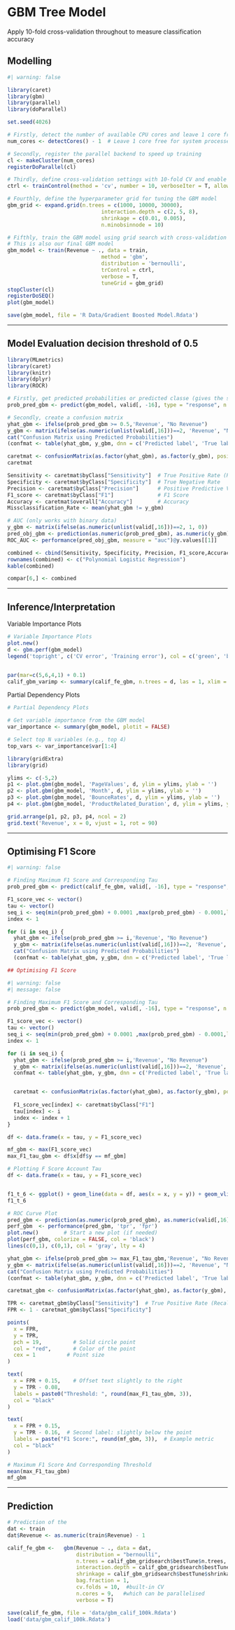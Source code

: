 # GBM Tree Model

Apply 10-fold cross-validation throughout to measure classification accuracy

## Modelling

```R
#| warning: false

library(caret)        
library(gbm)          
library(parallel)     
library(doParallel)   

set.seed(4026)

# Firstly, detect the number of available CPU cores and leave 1 core free for system processes
num_cores <- detectCores() - 1  # Leave 1 core free for system processes

# Secondly, register the parallel backend to speed up training
cl <- makeCluster(num_cores)  
registerDoParallel(cl)

# Thirdly, define cross-validation settings with 10-fold CV and enable parallel processing
ctrl <- trainControl(method = 'cv', number = 10, verboseIter = T, allowParallel = TRUE)

# Fourthly, define the hyperparameter grid for tuning the GBM model
gbm_grid <- expand.grid(n.trees = c(1000, 10000, 30000),
                              interaction.depth = c(2, 5, 8),
                              shrinkage = c(0.01, 0.005),
                              n.minobsinnode = 10)

# Fifthly, train the GBM model using grid search with cross-validation (do in parallel)
# This is also our final GBM model
gbm_model <- train(Revenue ~ ., data = train,
                              method = 'gbm',
                              distribution = 'bernoulli',
                              trControl = ctrl,
                              verbose = T,
                              tuneGrid = gbm_grid)
stopCluster(cl)
registerDoSEQ()
plot(gbm_model)

save(gbm_model, file = 'R Data/Gradient Boosted Model.Rdata')
```

------------------------------------------------------------------------

## Model Evaluation decision threshold of 0.5

```r
library(MLmetrics)
library(caret)
library(knitr)
library(dplyr)
library(ROCR)

# Firstly, get predicted probabilities or predicted classe (gives the same conclusions) from model
prob_pred_gbm <- predict(gbm_model, valid[, -16], type = "response", n.trees = calif_fe_gbm$bestTune$n.trees)

# Secondly, create a confusion matrix
yhat_gbm <- ifelse(prob_pred_gbm >= 0.5,'Revenue', "No Revenue")
y_gbm <- matrix(ifelse(as.numeric(unlist(valid[,16]))==2, 'Revenue', "No Revenue"))
cat("Confusion Matrix using Predicted Probabilities")
(confmat <- table(yhat_gbm, y_gbm, dnn = c('Predicted label', 'True label')))

caretmat <- confusionMatrix(as.factor(yhat_gbm), as.factor(y_gbm), positive = 'Revenue')
caretmat 

Sensitivity <- caretmat$byClass["Sensitivity"]  # True Positive Rate (Recall)
Specificity <- caretmat$byClass["Specificity"]  # True Negative Rate
Precision <- caretmat$byClass["Precision"]      # Positive Predictive Value
F1_score <- caretmat$byClass["F1"]              # F1 Score
Accuracy <- caretmat$overall["Accuracy"]        # Accuracy
Missclassification_Rate <- mean(yhat_gbm != y_gbm)

# AUC (only works with binary data)
y_gbm <- matrix(ifelse(as.numeric(unlist(valid[,16]))==2, 1, 0))
pred_obj_gbm <- prediction(as.numeric(prob_pred_gbm), as.numeric(y_gbm))
ROC_AUC <- performance(pred_obj_gbm, measure = "auc")@y.values[[1]]

combined <- cbind(Sensitivity, Specificity, Precision, F1_score,Accuracy, Missclassification_Rate, ROC_AUC)
rownames(combined) <- c("Polynomial Logistic Regression")
kable(combined)

compar[6,] <- combined

```

------------------------------------------------------------------------

\newpage

## Inference/Interpretation

Variable Importance Plots

```r
# Variable Importance Plots
plot.new()
d <- gbm.perf(gbm_model)
legend('topright', c('CV error', 'Training error'), col = c('green', 'black'), lty = 1)


par(mar=c(5,6,4,1) + 0.1)
calif_gbm_varimp <- summary(calif_fe_gbm, n.trees = d, las = 1, xlim = c(0, 50))
```

Partial Dependency Plots

```r
# Partial Dependency Plots

# Get variable importance from the GBM model
var_importance <- summary(gbm_model, plotit = FALSE)

# Select top N variables (e.g., top 4)
top_vars <- var_importance$var[1:4]

library(gridExtra)
library(grid)

ylims <- c(-5,2)
p1 <- plot.gbm(gbm_model, 'PageValues', d, ylim = ylims, ylab = '')
p2 <- plot.gbm(gbm_model, 'Month', d, ylim = ylims, ylab = '')
p3 <- plot.gbm(gbm_model, 'BounceRates', d, ylim = ylims, ylab = '')
p4 <- plot.gbm(gbm_model, 'ProductRelated_Duration', d, ylim = ylims, ylab = '')

grid.arrange(p1, p2, p3, p4, ncol = 2)
grid.text('Revenue', x = 0, vjust = 1, rot = 90)
```

------------------------------------------------------------------------

## Optimising F1 Score

```r
#| warning: false

# Finding Maximum F1 Score and Corresponding Tau
prob_pred_gbm <- predict(calif_fe_gbm, valid[, -16], type = "response", n.trees = calif_fe_gbm$bestTune$n.trees)

F1_score_vec <- vector()
tau <- vector()
seq_i <- seq(min(prob_pred_gbm) + 0.0001 ,max(prob_pred_gbm) - 0.0001,length = 1000)
index <- 1

for (i in seq_i) {
  yhat_gbm <- ifelse(prob_pred_gbm >= i,'Revenue', "No Revenue")
  y_gbm <- matrix(ifelse(as.numeric(unlist(valid[,16]))==2, 'Revenue', "No Revenue"))
  cat("Confusion Matrix using Predicted Probabilities")
  (confmat <- table(yhat_gbm, y_gbm, dnn = c('Predicted label', 'True label')))

## Optimising F1 Score

#| warning: false
#| message: false

# Finding Maximum F1 Score and Corresponding Tau
prob_pred_gbm <- predict(gbm_model, valid[, -16], type = "response", n.trees = gbm_model$bestTune$n.trees)

F1_score_vec <- vector()
tau <- vector()
seq_i <- seq(min(prob_pred_gbm) + 0.0001 ,max(prob_pred_gbm) - 0.0001,length = 1000)
index <- 1

for (i in seq_i) {
  yhat_gbm <- ifelse(prob_pred_gbm >= i,'Revenue', "No Revenue")
  y_gbm <- matrix(ifelse(as.numeric(unlist(valid[,16]))==2, 'Revenue', "No Revenue"))
  confmat <- table(yhat_gbm, y_gbm, dnn = c('Predicted label', 'True label'))


  caretmat <- confusionMatrix(as.factor(yhat_gbm), as.factor(y_gbm), positive = 'Revenue')
   
  F1_score_vec[index] <- caretmat$byClass["F1"]
  tau[index] <- i
  index <- index + 1
}

df <- data.frame(x = tau, y = F1_score_vec)

mf_gbm <- max(F1_score_vec)
max_F1_tau_gbm <- df$x[df$y == mf_gbm]

# Plotting F Score Account Tau
df <- data.frame(x = tau, y = F1_score_vec)


f1_t_6 <- ggplot() + geom_line(data = df, aes(x = x, y = y)) + geom_vline(xintercept = max_F1_tau_gbm, color = "red", linetype = "dashed") + theme_minimal() + labs(x = "Tau", y = "F1 Score", title = "F1 Score Against Different Desician Rule Thresholds (Tau) for a GBM Model")
f1_t_6

# ROC Curve Plot
pred_gbm <- prediction(as.numeric(prob_pred_gbm), as.numeric(valid[,16]))
perf_gbm  <- performance(pred_gbm, 'tpr', 'fpr')
plot.new()        # Start a new plot (if needed)
plot(perf_gbm, colorize = FALSE, col = 'black')
lines(c(0,1), c(0,1), col = 'gray', lty = 4)

yhat_gbm <- ifelse(prob_pred_gbm >= max_F1_tau_gbm,'Revenue', "No Revenue")
y_gbm <- matrix(ifelse(as.numeric(unlist(valid[,16]))==2, 'Revenue', "No Revenue"))
cat("Confusion Matrix using Predicted Probabilities")
(confmat <- table(yhat_gbm, y_gbm, dnn = c('Predicted label', 'True label')))

caretmat_gbm <- confusionMatrix(as.factor(yhat_gbm), as.factor(y_gbm), positive = 'Revenue')

TPR <- caretmat_gbm$byClass["Sensitivity"]  # True Positive Rate (Recall)
FPR <- 1 - caretmat_gbm$byClass["Specificity"]

points(
  x = FPR, 
  y = TPR,
  pch = 19,          # Solid circle point
  col = "red",       # Color of the point
  cex = 1          # Point size
)

text(
  x = FPR + 0.15,    # Offset text slightly to the right
  y = TPR - 0.08, 
  labels = paste0("Threshold: ", round(max_F1_tau_gbm, 3)), 
  col = "black"
)

text(
  x = FPR + 0.15,
  y = TPR - 0.16,  # Second label: slightly below the point
  labels = paste("F1 Score:", round(mf_gbm, 3)),  # Example metric
  col = "black"
)

# Maximum F1 Score And Corresponding Threshold
mean(max_F1_tau_gbm)
mf_gbm

```

------------------------------------------------------------------------

\newpage

## Prediction

```r
# Prediction of the 
dat <- train
dat$Revenue <- as.numeric(train$Revenue) - 1

calif_fe_gbm <-   gbm(Revenue ~ ., data = dat, 
                      distribution = "bernoulli", 
                      n.trees = calif_gbm_gridsearch$bestTune$n.trees, 
                      interaction.depth = calif_gbm_gridsearch$bestTune$interaction.depth, 
                      shrinkage = calif_gbm_gridsearch$bestTune$shrinkage, 
                      bag.fraction = 1, 
                      cv.folds = 10,  #built-in CV
                      n.cores = 9,   #which can be parallelised
                      verbose = T)

save(calif_fe_gbm, file = 'data/gbm_calif_100k.Rdata')
load('data/gbm_calif_100k.Rdata')
```

